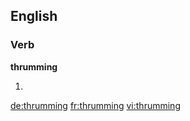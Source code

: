 ==English==

===Verb===
'''thrumming'''

# {{present participle of|thrum}}

[[de:thrumming]]
[[fr:thrumming]]
[[vi:thrumming]]
